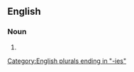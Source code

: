 ==English==

===Noun===
{{head|en|noun form}}

# {{plural of|en|multiple personality}}

[[Category:English plurals ending in "-ies"]]